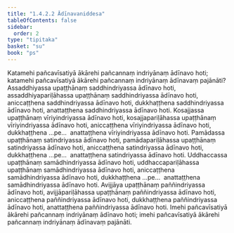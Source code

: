```yaml
---
title: "1.4.2.2 Ādīnavaniddesa"
tableOfContents: false
sidebar:
  order: 2
type: "tipitaka"
basket: "su"
book: "ps"
---
```



<DynamicBreadcrumb />

<Division number="190" book="ps" bookNo="26" page="206">

<Paragraph number="1029" book="ps">
Katamehi pañcavīsatiyā ākārehi pañcannaṃ indriyānaṃ ādīnavo hoti; katamehi pañcavīsatiyā ākārehi pañcannaṃ indriyānaṃ ādīnavaṃ pajānāti? Assaddhiyassa upaṭṭhānaṃ saddhindriyassa ādīnavo hoti, assaddhiyapariḷāhassa upaṭṭhānaṃ saddhindriyassa ādīnavo hoti, aniccaṭṭhena saddhindriyassa ādīnavo hoti, dukkhaṭṭhena saddhindriyassa ādīnavo hoti, anattaṭṭhena saddhindriyassa ādīnavo hoti.
</Paragraph>

<Paragraph number="1030" book="ps">
Kosajjassa upaṭṭhānaṃ vīriyindriyassa ādīnavo hoti, kosajjapariḷāhassa upaṭṭhānaṃ vīriyindriyassa ādīnavo hoti, aniccaṭṭhena vīriyindriyassa ādīnavo hoti, dukkhaṭṭhena …pe…  anattaṭṭhena vīriyindriyassa ādīnavo hoti.
</Paragraph>

<Paragraph number="1031" book="ps">
Pamādassa upaṭṭhānaṃ satindriyassa ādīnavo hoti, pamādapariḷāhassa upaṭṭhānaṃ satindriyassa ādīnavo hoti, aniccaṭṭhena satindriyassa ādīnavo hoti, dukkhaṭṭhena …pe…  anattaṭṭhena satindriyassa ādīnavo hoti.
</Paragraph>

<Paragraph number="1032" book="ps">
Uddhaccassa upaṭṭhānaṃ samādhindriyassa ādīnavo hoti, uddhaccapariḷāhassa upaṭṭhānaṃ samādhindriyassa ādīnavo hoti, aniccaṭṭhena samādhindriyassa ādīnavo hoti, dukkhaṭṭhena …pe…  anattaṭṭhena samādhindriyassa ādīnavo hoti.
</Paragraph>

<Paragraph number="1033" book="ps">
Avijjāya upaṭṭhānaṃ paññindriyassa ādīnavo hoti, avijjāpariḷāhassa upaṭṭhānaṃ paññindriyassa ādīnavo hoti, aniccaṭṭhena paññindriyassa ādīnavo hoti, dukkhaṭṭhena paññindriyassa ādīnavo hoti, anattaṭṭhena paññindriyassa ādīnavo hoti.
</Paragraph>

<Paragraph number="1034" book="ps">
Imehi pañcavīsatiyā ākārehi pañcannaṃ indriyānaṃ ādīnavo hoti; imehi pañcavīsatiyā ākārehi pañcannaṃ indriyānaṃ ādīnavaṃ pajānāti.
</Paragraph>
</Division>